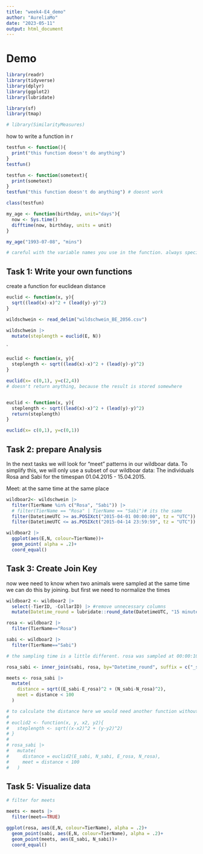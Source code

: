 ```yaml
---
title: "week4-E4_demo"
author: "AureliaMo"
date: "2023-05-11"
output: html_document
---
```


# Demo

```r
library(readr)
library(tidyverse)
library(dplyr)
library(ggplot2)
library(lubridate)

library(sf)
library(tmap)

# library(SimilarityMeasures)
```

how to write a function in r
```r

testfun <- function(){
  print("this function doesn't do anything")
}
testfun()

testfun <- function(sometext){
  print(sometext)
}
testfun("this function doesn't do anything") # doesnt work

class(testfun)

```


```r

my_age <- function(birthday, unit="days"){
  now <- Sys.time()
  difftime(now, birthday, units = unit)
}

my_age("1993-07-08", "mins")

# careful with the variable names you use in the function. always specify the variables within the function
```

## Task 1: Write your own functions

create a function for euclidean distance

```r


euclid <- function(x, y){
  sqrt((lead(x)-x)^2 + (lead(y)-y)^2)
}

wildschwein <- read_delim("wildschwein_BE_2056.csv")

wildschwein |> 
  mutate(steplength = euclid(E, N))

```
`

```r
euclid <- function(x, y){
  steplength <- sqrt((lead(x)-x)^2 + (lead(y)-y)^2)
}

euclid(x= c(0,1), y=c(2,4))
# doesn't return anything, because the result is stored somewhere


euclid <- function(x, y){
  steplength <- sqrt((lead(x)-x)^2 + (lead(y)-y)^2)
  return(steplength)
}

euclid(x= c(0,1), y=c(0,1))
```

## Task 2: prepare Analysis

In the next tasks we will look for “meet” patterns in our wildboar data. To simplify this, we will only use a subset of our wildboar data: The individuals Rosa and Sabi for the timespan 01.04.2015 - 15.04.2015. 

Meet: at the same time at the same place

```r
wildboar2<- wildschwein |> 
  filter(TierName %in% c("Rosa", "Sabi")) |> 
  # filter(TierName == "Rosa" | TierName == "Sabi")# its the same
  filter(DatetimeUTC >= as.POSIXct("2015-04-01 00:00:00", tz = "UTC")) |> 
  filter(DatetimeUTC <= as.POSIXct("2015-04-14 23:59:59", tz = "UTC"))

wildboar2 |> 
  ggplot(aes(E,N, colour=TierName))+
  geom_point( alpha = .2)+
  coord_equal()
```

## Task 3: Create Join Key
now wee need to know when two animals were sampled at the same time
we can do this by joining. but first we need to normalize the times

```r
wildboar2 <- wildboar2 |> 
  select(-TierID, -CollarID) |> #remove unnecessary columns
  mutate(Datetime_round = lubridate::round_date(DatetimeUTC, "15 minutes")) # rounds the times to the nearest 15 minutes

rosa <- wildboar2 |> 
  filter(TierName=="Rosa")

sabi <- wildboar2 |> 
  filter(TierName=="Sabi")

# the sampling time is a little different. rosa was sampled at 00:00:10 and sabi at  00:00:11. so to use time as a join key, we need to somehow round or roll the times

rosa_sabi <- inner_join(sabi, rosa, by="Datetime_round", suffix = c("_sabi", "_rosa"))

meets <- rosa_sabi |> 
  mutate(
    distance = sqrt((E_sabi-E_rosa)^2 + (N_sabi-N_rosa)^2),
    meet = distance < 100
  )

# to calculate the distance here we would need another function without lead()
# 
# euclid2 <- function(x, y, x2, y2){
#   steplength <- sqrt((x-x2)^2 + (y-y2)^2)
# }
# 
# rosa_sabi |> 
#   mutate(
#     distance = euclid2(E_sabi, N_sabi, E_rosa, N_rosa),
#     meet = distance < 100
#   )
```


## Task 5: Visualize data


```r

# filter for meets

meets <- meets |> 
  filter(meet==TRUE)

ggplot(rosa, aes(E,N, colour=TierName), alpha = .2)+
  geom_point(sabi, aes(E,N, colour=TierName), alpha = .2)+
  geom_point(meets, aes(E_sabi, N_sabi))+
  coord_equal()


```

